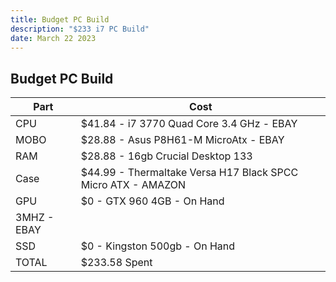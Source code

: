 ```yaml
---
title: Budget PC Build
description: "$233 i7 PC Build"
date: March 22 2023
---
```


## Budget PC Build

| Part | Cost                                                             |
| ------ | ------------------------------------------------------------------------- |
| CPU   | $41.84 - i7 3770 Quad Core 3.4 GHz - EBAY |
| MOBO | $28.88 - Asus P8H61-M MicroAtx - EBAY |
| RAM   | $28.88 - 16gb Crucial Desktop 133| POWER SUPPLY   | $64.99 - EGVA 600W Plus - AMAZON                                     |
|Case|  $44.99 - Thermaltake Versa H17 Black SPCC Micro ATX - AMAZON                              |
| GPU   | $0 - GTX 960 4GB - On Hand                                  |
| 3MHZ - EBAY                                    |
| SSD | $0 - Kingston 500gb - On Hand  |
| TOTAL | $233.58 Spent |
